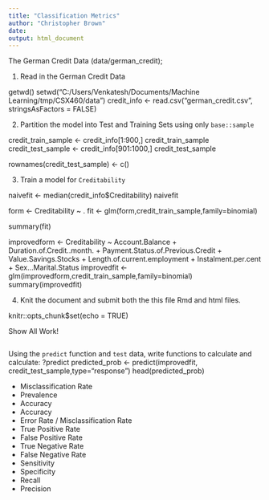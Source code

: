 ---
title: "Classification Metrics"
author: "Christopher Brown"
date: 
output: html_document
---

The German Credit Data (data/german_credit); 

1. Read in the German Credit Data

getwd()
setwd("C:/Users/Venkatesh/Documents/Machine Learning/tmp/CSX460/data")
credit_info <- read.csv("german_credit.csv", stringsAsFactors = FALSE)

2. Partition the model into Test and Training Sets using only `base::sample` 

credit_train_sample <- credit_info[1:900,]
credit_train_sample
credit_test_sample <- credit_info[901:1000,]
credit_test_sample

rownames(credit_test_sample) <- c()

3. Train a model for `Creditability` 

naivefit <- median(credit_info$Creditability)
naivefit


form <- Creditability ~ .
fit <- glm(form,credit_train_sample,family=binomial)

summary(fit)

improvedform <- Creditability ~ Account.Balance + Duration.of.Credit..month. + Payment.Status.of.Previous.Credit + Value.Savings.Stocks + Length.of.current.employment + Instalment.per.cent + Sex...Marital.Status
improvedfit <- glm(improvedform,credit_train_sample,family=binomial)
summary(improvedfit)


4. Knit the document and submit both the this file Rmd and html files.

knitr::opts_chunk$set(echo = TRUE)

Show All Work! 

```{r}


```


Using the `predict` function and `test` data, write functions to calculate and 
calculate: 
?predict
predicted_prob <- predict(improvedfit, credit_test_sample,type="response")
head(predicted_prob)

* Misclassification Rate
* Prevalence 
* Accuracy
* Accuracy
* Error Rate / Misclassification Rate
* True Positive Rate  
* False Positive Rate
* True Negative Rate  
* False Negative Rate 
* Sensitivity 
* Specificity 
* Recall 
* Precision

```{r, echo=FALSE}


```
